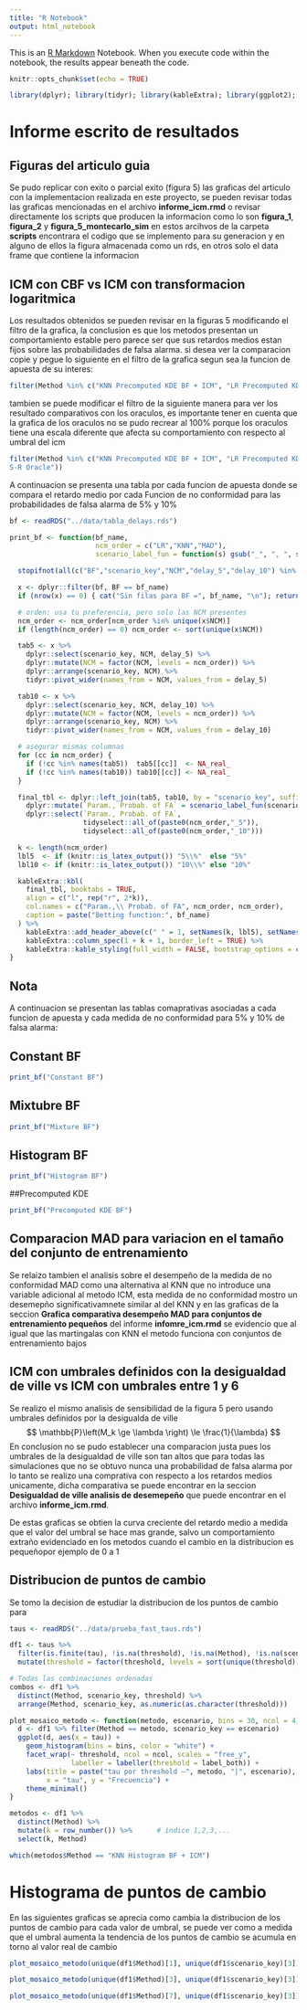 ```yaml
---
title: "R Notebook"
output: html_notebook
---
```


This is an [R Markdown](http://rmarkdown.rstudio.com) Notebook. When you execute code within the notebook, the results appear beneath the code. 

```r
knitr::opts_chunk$set(echo = TRUE)
```

```r
library(dplyr); library(tidyr); library(kableExtra); library(ggplot2); library(forcats); library(ggridges)

```

# Informe escrito de resultados

## Figuras del articulo guia
Se pudo replicar con exito o parcial exito (figura 5) las graficas del articulo con la implementacion realizada en este proyecto, se pueden revisar todas las graficas mencionadas en el archivo **informe_icm.rmd** o revisar directamente los scripts que producen la informacion como lo son **figura_1**, **figura_2** y **figura_5_montecarlo_sim** en estos arcihvos de la carpeta **scripts** encontrara el codigo que se implemento para su generacion y en alguno de ellos la figura almacenada como un rds, en otros solo el data frame que contiene la informacion

## ICM con CBF vs ICM con transformacion logaritmica
Los resultados obtenidos se pueden revisar en la figuras 5 modificando el filtro de la grafica, la conclusion es que los metodos presentan un comportamiento estable pero parece ser que sus retardos medios estan fijos sobre las probabilidades de falsa alarma. si desea ver la comparacion copie y pegue lo siguiente en el filtro de la grafica segun sea la funcion de apuesta de su interes:
```r
filter(Method %in% c("KNN Precomputed KDE BF + ICM", "LR Precomputed KDE BF + ICM", "MAD Precomputed KDE BF + ICM", "KNN Precomputed KDE BF + ICM CBF","LR Precomputed KDE BF + ICM CBF","MAD Precomputed KDE BF + ICM CBF"))
```

tambien se puede modificar el filtro de la siguiente manera para ver los resultado comparativos con los oraculos, es importante tener en cuenta que la grafica de los oraculos no se pudo recrear al 100% porque los oraculos tiene una escala diferente que afecta su comportamiento con respecto al umbral del icm
```r
filter(Method %in% c("KNN Precomputed KDE BF + ICM", "LR Precomputed KDE BF + ICM", "MAD Precomputed KDE BF + ICM", "CUSUM Oracle", "Posterior Oracle", "	
S-R Oracle"))
```
A continuacion se presenta una tabla por cada funcion de apuesta donde se compara el retardo medio por cada Funcion de no conformidad para las probabilidades de falsa alarma de 5% y 10%

```r
bf <- readRDS("../data/tabla_delays.rds")

print_bf <- function(bf_name,
                     ncm_order = c("LR","KNN","MAD"),
                     scenario_label_fun = function(s) gsub("_", ", ", s)) {

  stopifnot(all(c("BF","scenario_key","NCM","delay_5","delay_10") %in% names(bf)))

  x <- dplyr::filter(bf, BF == bf_name)
  if (nrow(x) == 0) { cat("Sin filas para BF =", bf_name, "\n"); return(invisible(NULL)) }

  # orden: usa tu preferencia, pero solo las NCM presentes
  ncm_order <- ncm_order[ncm_order %in% unique(x$NCM)]
  if (length(ncm_order) == 0) ncm_order <- sort(unique(x$NCM))

  tab5 <- x %>%
    dplyr::select(scenario_key, NCM, delay_5) %>%
    dplyr::mutate(NCM = factor(NCM, levels = ncm_order)) %>%
    dplyr::arrange(scenario_key, NCM) %>%
    tidyr::pivot_wider(names_from = NCM, values_from = delay_5)

  tab10 <- x %>%
    dplyr::select(scenario_key, NCM, delay_10) %>%
    dplyr::mutate(NCM = factor(NCM, levels = ncm_order)) %>%
    dplyr::arrange(scenario_key, NCM) %>%
    tidyr::pivot_wider(names_from = NCM, values_from = delay_10)

  # asegurar mismas columnas
  for (cc in ncm_order) {
    if (!cc %in% names(tab5))  tab5[[cc]]  <- NA_real_
    if (!cc %in% names(tab10)) tab10[[cc]] <- NA_real_
  }

  final_tbl <- dplyr::left_join(tab5, tab10, by = "scenario_key", suffix = c("_5","_10")) %>%
    dplyr::mutate(`Param., Probab. of FA` = scenario_label_fun(scenario_key)) %>%
    dplyr::select(`Param., Probab. of FA`,
                  tidyselect::all_of(paste0(ncm_order,"_5")),
                  tidyselect::all_of(paste0(ncm_order,"_10")))

  k <- length(ncm_order)
  lbl5  <- if (knitr::is_latex_output()) "5\\%"  else "5%"
  lbl10 <- if (knitr::is_latex_output()) "10\\%" else "10%"

  kableExtra::kbl(
    final_tbl, booktabs = TRUE,
    align = c("l", rep("r", 2*k)),
    col.names = c("Param.,\\ Probab. of FA", ncm_order, ncm_order),
    caption = paste("Betting function:", bf_name)
  ) %>%
    kableExtra::add_header_above(c(" " = 1, setNames(k, lbl5), setNames(k, lbl10))) %>%
    kableExtra::column_spec(1 + k + 1, border_left = TRUE) %>%
    kableExtra::kable_styling(full_width = FALSE, bootstrap_options = c("striped","condensed"))
}
```

## Nota
A continuacion se presentan las tablas comaprativas asociadas a cada funcion de apuesta y cada medida de no conformidad para 5% y 10% de falsa alarma:

## Constant BF
```r
print_bf("Constant BF")
```
## Mixtubre BF
```r
print_bf("Mixture BF")
```

## Histogram BF
```r
print_bf("Histogram BF")
```

##Precomputed KDE
```r
print_bf("Precomputed KDE BF")
```



## Comparacion MAD para variacion en el tamaño del conjunto de entrenamiento
Se relaizo tambien el analisis sobre el desempeño de la medida de no conformidad MAD como una alternativa al KNN que no introduce una variable adicional al metodo ICM, esta medida de no conformidad mostro un desemepño significativamnete similar al del KNN y en las graficas de la seccion **Grafica comparativa desempeño MAD para conjuntos de entrenamiento pequeños** del informe **infomre_icm.rmd** se evidencio que al igual que las martingalas con KNN el metodo funciona con conjuntos de entrenamiento bajos

## ICM con umbrales definidos con la desigualdad de ville vs ICM con umbrales entre 1 y 6
Se realizo el mismo analisis de sensibilidad de la figura 5 pero usando umbrales definidos por la desigualda de ville
$$
\mathbb{P}\left(M_k \ge \lambda \right) 
\le \frac{1}{\lambda}
$$
En conclusion no se pudo establecer una comparacion justa pues los umbrales de la desigualdad de ville son tan altos que para todas las simulaciones que no se obtuvo nunca una probabilidad de falsa alarma por lo tanto se realizo una comprativa con respecto a los retardos medios unicamente, dicha comparativa se puede encontrar en la seccion **Desigualdad de ville analisis de desemepeño** que puede encontrar en el archivo **informe_icm.rmd**.

De estas graficas se obtien la curva creciente del retardo medio a medida que el valor del umbral se hace mas grande, salvo un comportamiento extraño evidenciado en los metodos cuando el cambio en la distribucion es pequeñopor ejemplo de 0 a 1

## Distribucion de puntos de cambio

Se tomo la decision de estudiar la distribucion de los puntos de cambio para
```r
taus <- readRDS("../data/prueba_fast_taus.rds")
```

```r
df1 <- taus %>%
  filter(is.finite(tau), !is.na(threshold), !is.na(Method), !is.na(scenario_key)) %>%
  mutate(threshold = factor(threshold, levels = sort(unique(threshold))))

# Todas las combinaciones ordenadas
combos <- df1 %>%
  distinct(Method, scenario_key, threshold) %>%
  arrange(Method, scenario_key, as.numeric(as.character(threshold)))

plot_mosaico_metodo <- function(metodo, escenario, bins = 30, ncol = 4){
  d <- df1 %>% filter(Method == metodo, scenario_key == escenario)
  ggplot(d, aes(x = tau)) +
    geom_histogram(bins = bins, color = "white") +
    facet_wrap(~ threshold, ncol = ncol, scales = "free_y",
               labeller = labeller(threshold = label_both)) +
    labs(title = paste("tau por threshold —", metodo, "|", escenario),
         x = "tau", y = "Frecuencia") +
    theme_minimal()
}

metodos <- df1 %>%
  distinct(Method) %>%
  mutate(k = row_number()) %>%      # índice 1,2,3,...
  select(k, Method)


```


```r
which(metodos$Method == "KNN Histogram BF + ICM")
```
# Histograma de puntos de cambio
En las siguientes graficas se aprecia como cambia la distribucion de los puntos de cambio para cada valor de umbral, se puede ver como a medida que el umbral aumenta la tendencia de los puntos de cambio se acumula en torno al valor real de cambio

```r
plot_mosaico_metodo(unique(df1$Method)[1], unique(df1$scenario_key)[3])
```
```r
plot_mosaico_metodo(unique(df1$Method)[3], unique(df1$scenario_key)[3])
```

```r
plot_mosaico_metodo(unique(df1$Method)[7], unique(df1$scenario_key)[3])
```

